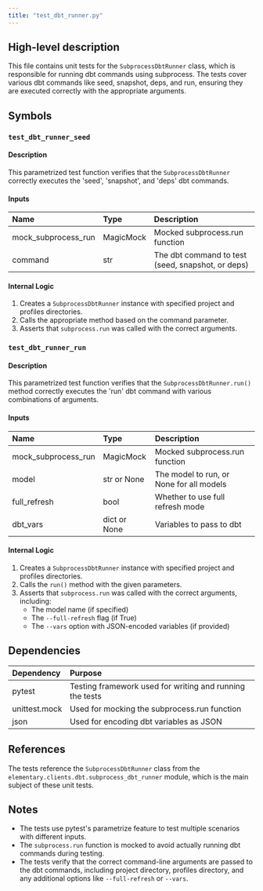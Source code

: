 ```yaml
---
title: "test_dbt_runner.py"
---
```


## High-level description
This file contains unit tests for the `SubprocessDbtRunner` class, which is responsible for running dbt commands using subprocess. The tests cover various dbt commands like seed, snapshot, deps, and run, ensuring they are executed correctly with the appropriate arguments.

## Symbols

### `test_dbt_runner_seed`
#### Description
This parametrized test function verifies that the `SubprocessDbtRunner` correctly executes the 'seed', 'snapshot', and 'deps' dbt commands.

#### Inputs
| Name | Type | Description |
|:-----|:-----|:------------|
| mock_subprocess_run | MagicMock | Mocked subprocess.run function |
| command | str | The dbt command to test (seed, snapshot, or deps) |

#### Internal Logic
1. Creates a `SubprocessDbtRunner` instance with specified project and profiles directories.
2. Calls the appropriate method based on the command parameter.
3. Asserts that `subprocess.run` was called with the correct arguments.

### `test_dbt_runner_run`
#### Description
This parametrized test function verifies that the `SubprocessDbtRunner.run()` method correctly executes the 'run' dbt command with various combinations of arguments.

#### Inputs
| Name | Type | Description |
|:-----|:-----|:------------|
| mock_subprocess_run | MagicMock | Mocked subprocess.run function |
| model | str or None | The model to run, or None for all models |
| full_refresh | bool | Whether to use full refresh mode |
| dbt_vars | dict or None | Variables to pass to dbt |

#### Internal Logic
1. Creates a `SubprocessDbtRunner` instance with specified project and profiles directories.
2. Calls the `run()` method with the given parameters.
3. Asserts that `subprocess.run` was called with the correct arguments, including:
   - The model name (if specified)
   - The `--full-refresh` flag (if True)
   - The `--vars` option with JSON-encoded variables (if provided)

## Dependencies
| Dependency | Purpose |
|:-----------|:--------|
| pytest | Testing framework used for writing and running the tests |
| unittest.mock | Used for mocking the subprocess.run function |
| json | Used for encoding dbt variables as JSON |

## References
The tests reference the `SubprocessDbtRunner` class from the `elementary.clients.dbt.subprocess_dbt_runner` module, which is the main subject of these unit tests.

## Notes
- The tests use pytest's parametrize feature to test multiple scenarios with different inputs.
- The `subprocess.run` function is mocked to avoid actually running dbt commands during testing.
- The tests verify that the correct command-line arguments are passed to the dbt commands, including project directory, profiles directory, and any additional options like `--full-refresh` or `--vars`.